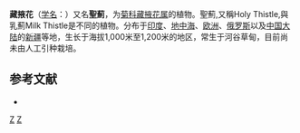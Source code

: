 {{Speciesbox
| genus = Cnicus
| species = benedictus
| image = Cnicus benedictus flor.jpg
| authority = [[卡尔·林奈|Linn.]]
}}

'''藏掖花'''（[[学名|学名]]：{{lang|la|''Cnicus benedictus''}}）又名'''聖薊'''，为[[菊科|菊科]][[藏掖花属|藏掖花属]]的植物。聖薊,又稱Holy Thistle,與乳薊Milk Thistle是不同的植物。分布于[[印度|印度]]、[[地中海|地中海]]、[[欧洲|欧洲]]、[[俄罗斯|俄罗斯]]以及[[中国大陆|中国大陆]]的[[新疆|新疆]]等地，生长于海拔1,000米至1,200米的地区，常生于河谷草甸，目前尚未由人工引种栽培。

== 参考文献 ==
<div class="references-small">
* {{cite web| url =http://www.bioinfo.cn/db05/KmzwSpecies.php?action=view&id=4463| title =藏掖花| work =《中国高等植物数据库全库》| publisher =中国科学院微生物研究所| author =昆明植物研究所| accessdate =2009-02-25| deadurl =yes| archiveurl =https://web.archive.org/web/20160305064342/http://www.bioinfo.cn/db05/KmzwSpecies.php?action=view&id=4463| archivedate =2016-03-05}}
</div>

{{Taxonbar}}

[[Category:藏掖花属|Z]]
[[Category:卡尔·林奈命名的生物分类|Z]]


{{植物小作品}}